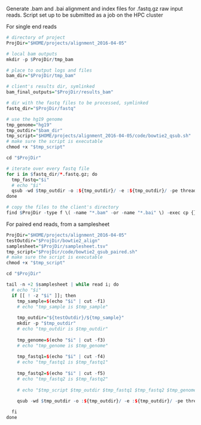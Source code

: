 Generate .bam and .bai alignment and index files for .fastq.gz raw input reads. Script set up to be submitted as a job on the HPC cluster

For single end reads
```r
# directory of project
ProjDir="$HOME/projects/alignment_2016-04-05"

# local bam outputs
mkdir -p $ProjDir/tmp_bam

# place to output logs and files
bam_dir="$ProjDir/tmp_bam"

# client's results dir, symlinked
bam_final_outputs="$ProjDir/results_bam"

# dir with the fastq files to be processed, symlinked
fastq_dir="$ProjDir/fastq"

# use the hg19 genome
tmp_genome="hg19"
tmp_outdir="$bam_dir"
tmp_script="$HOME/projects/alignment_2016-04-05/code/bowtie2_qsub.sh"
# make sure the script is executable
chmod +x "$tmp_script"

cd "$ProjDir"

# iterate over every fastq file
for i in $fastq_dir/*.fastq.gz; do
  tmp_fastq="$i"
  # echo "$i"
  qsub -wd $tmp_outdir -o :${tmp_outdir}/ -e :${tmp_outdir}/ -pe threaded 4-12 "$tmp_script" "$tmp_outdir" "$tmp_fastq" "$tmp_genome"
done

# copy the files to the client's directory
find $ProjDir -type f \( -name "*.bam" -or -name "*.bai" \) -exec cp {} results_bam/ \;


```

For paired end reads, from a samplesheet
```r
ProjDir="$HOME/projects/alignment_2016-04-05"
testOutdir="$ProjDir/bowtie2_align"
samplesheet="$ProjDir/samplesheet.tsv"
tmp_script="$ProjDir/code/bowtie2_qsub_paired.sh"
# make sure the script is executable
chmod +x "$tmp_script"

cd "$ProjDir"

tail -n +2 $samplesheet | while read i; do
  # echo "$i"
  if [[ ! -z "$i" ]]; then
    tmp_sample=$(echo "$i" | cut -f1)
    # echo "tmp_sample is $tmp_sample"
    
    tmp_outdir="${testOutdir}/${tmp_sample}"
    mkdir -p "$tmp_outdir"
    # echo "tmp_outdir is $tmp_outdir"
    
    tmp_genome=$(echo "$i" | cut -f3)
    # echo "tmp_genome is $tmp_genome"
    
    tmp_fastq1=$(echo "$i" | cut -f4)
    # echo "tmp_fastq1 is $tmp_fastq1"
    
    tmp_fastq2=$(echo "$i" | cut -f5)
    # echo "tmp_fastq2 is $tmp_fastq2"
    
    # echo "$tmp_script $tmp_outdir $tmp_fastq1 $tmp_fastq2 $tmp_genome"
    
    qsub -wd $tmp_outdir -o :${tmp_outdir}/ -e :${tmp_outdir}/ -pe threaded 4-12 "$tmp_script" "$tmp_outdir" "$tmp_fastq1" "$tmp_fastq2" "$tmp_genome"

  fi
done

```

